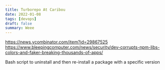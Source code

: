 ```yaml
---
title: Turborepo At Caribou
date: 2022-01-08
tags: [devops]
draft: false
summary: Weee
---
```


https://news.ycombinator.com/item?id=29867525
https://www.bleepingcomputer.com/news/security/dev-corrupts-npm-libs-colors-and-faker-breaking-thousands-of-apps/

Bash script to uninstall and then re-install a package with a specific version

